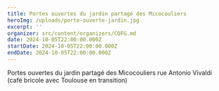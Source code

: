 ```yaml
---
title: Portes ouvertes du jardin partagé des Micocouliers
heroImg: /uploads/porte-ouverte-jardin.jpg
excerpt: ''
organizer: src/content/organizers/CQFG.md
date: 2024-10-05T22:00:00.000Z
startDate: 2024-10-05T22:00:00.000Z
endDate: 2024-10-05T22:00:00.000Z
---
```


Portes ouvertes du jardin partagé des Micocouliers rue Antonio Vivaldi (café bricole avec Toulouse en transition)
